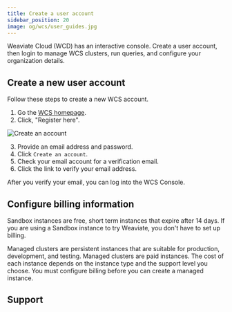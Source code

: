 ```yaml
---
title: Create a user account
sidebar_position: 20
image: og/wcs/user_guides.jpg
---
```


Weaviate Cloud (WCD) has an interactive console. Create a user account, then login to manage WCS clusters, run queries, and configure your organization details.

## Create a new user account

Follow these steps to create a new WCS account.

1. Go the [WCS homepage](https://console.weaviate.cloud).
1. Click, "Register here".

![Create an account](./img/wcs-landing-page-register.jpg)

3. Provide an email address and password.
1. Click `Create an account`.
1. Check your email account for a verification email.
1. Click the link to verify your email address.

After you verify your email, you can log into the WCS Console.

## Configure billing information

Sandbox instances are free, short term instances that expire after 14 days. If you are using a Sandbox instance to try Weaviate, you don't have to set up billing.

Managed clusters are persistent instances that are suitable for production, development, and testing. Managed clusters are paid instances. The cost of each instance depends on the instance type and the support level you choose. You must configure billing before you can create a managed instance.

## Support


<SupportAndTrouble />